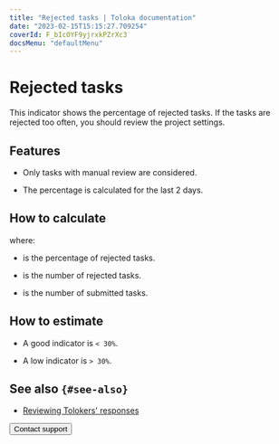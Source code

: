 ```yaml
---
title: "Rejected tasks | Toloka documentation"
date: "2023-02-15T15:15:27.709254"
coverId: F_bIcOYF9yjrxkPZrXc3
docsMenu: "defaultMenu"
---
```



# Rejected tasks

This indicator shows the percentage of rejected tasks. If the tasks are rejected too often, you should review the project settings.

## Features

- Only tasks with manual review are considered.

- The percentage is calculated for the last 2 days.

## How to calculate

<Formula withoutContainer={true} content="$P_{reject} = \frac{T_{reject}}{T_{subm}}\times100$"/>

where:

- <Formula withoutContainer={true} content="$P_{reject}$"/> is the percentage of rejected tasks.

- <Formula withoutContainer={true} content="$T_{reject}$"/> is the number of rejected tasks.

- <Formula withoutContainer={true} content="$T_{subm}$"/> is the number of submitted tasks.

## How to estimate

- A good indicator is `< 30%`.

- A low indicator is `> 30%`.

## See also `{#see-also}`

- [Reviewing Tolokers' responses](/docs/guide/accept)

<Button themeColor="light" view="default" size="l" type="link" url="/docs/guide/troubleshooting/support?form-source=guide-efficiency-metrics-rejected-tasks">Contact support</Button>
